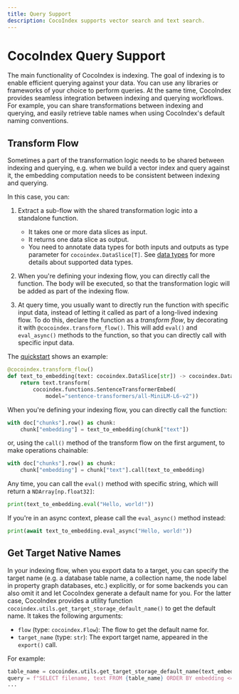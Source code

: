 ```yaml
---
title: Query Support
description: CocoIndex supports vector search and text search.
---
```



# CocoIndex Query Support

The main functionality of CocoIndex is indexing.
The goal of indexing is to enable efficient querying against your data.
You can use any libraries or frameworks of your choice to perform queries.
At the same time, CocoIndex provides seamless integration between indexing and querying workflows.
For example, you can share transformations between indexing and querying, and easily retrieve table names when using CocoIndex's default naming conventions.

## Transform Flow

Sometimes a part of the transformation logic needs to be shared between indexing and querying,
e.g. when we build a vector index and query against it, the embedding computation needs to be consistent between indexing and querying.

In this case, you can:

1.  Extract a sub-flow with the shared transformation logic into a standalone function.
    *   It takes one or more data slices as input.
    *   It returns one data slice as output.
    *   You need to annotate data types for both inputs and outputs as type parameter for `cocoindex.DataSlice[T]`. See [data types](./core/data_types.mdx) for more details about supported data types.

2.  When you're defining your indexing flow, you can directly call the function.
    The body will be executed, so that the transformation logic will be added as part of the indexing flow.

3.  At query time, you usually want to directly run the function with specific input data, instead of letting it called as part of a long-lived indexing flow.
    To do this, declare the function as a *transform flow*, by decorating it with `@cocoindex.transform_flow()`.
    This will add `eval()` and `eval_async()` methods to the function, so that you can directly call with specific input data.


<Tabs>
<TabItem value="python" label="Python">

The [quickstart](getting_started/quickstart#step-41-extract-common-transformations) shows an example:

```python
@cocoindex.transform_flow()
def text_to_embedding(text: cocoindex.DataSlice[str]) -> cocoindex.DataSlice[NDArray[np.float32]]:
    return text.transform(
        cocoindex.functions.SentenceTransformerEmbed(
            model="sentence-transformers/all-MiniLM-L6-v2"))
```

When you're defining your indexing flow, you can directly call the function:

```python
with doc["chunks"].row() as chunk:
    chunk["embedding"] = text_to_embedding(chunk["text"])
```

or, using the `call()` method of the transform flow on the first argument, to make operations chainable:

```python
with doc["chunks"].row() as chunk:
    chunk["embedding"] = chunk["text"].call(text_to_embedding)
```

Any time, you can call the `eval()` method with specific string, which will return a `NDArray[np.float32]`:

```python
print(text_to_embedding.eval("Hello, world!"))
```

If you're in an async context, please call the `eval_async()` method instead:

```python
print(await text_to_embedding.eval_async("Hello, world!"))
```

</TabItem>
</Tabs>

## Get Target Native Names

In your indexing flow, when you export data to a target, you can specify the target name (e.g. a database table name, a collection name, the node label in property graph databases, etc.) explicitly,
or for some backends you can also omit it and let CocoIndex generate a default name for you.
For the latter case, CocoIndex provides a utility function `cocoindex.utils.get_target_storage_default_name()` to get the default name.
It takes the following arguments:

*   `flow` (type: `cocoindex.Flow`): The flow to get the default name for.
*   `target_name` (type: `str`): The export target name, appeared in the `export()` call.

For example:

<Tabs>
<TabItem value="python" label="Python">

```python
table_name = cocoindex.utils.get_target_storage_default_name(text_embedding_flow, "doc_embeddings")
query = f"SELECT filename, text FROM {table_name} ORDER BY embedding <=> %s DESC LIMIT 5"
...
```

</TabItem>
</Tabs>

